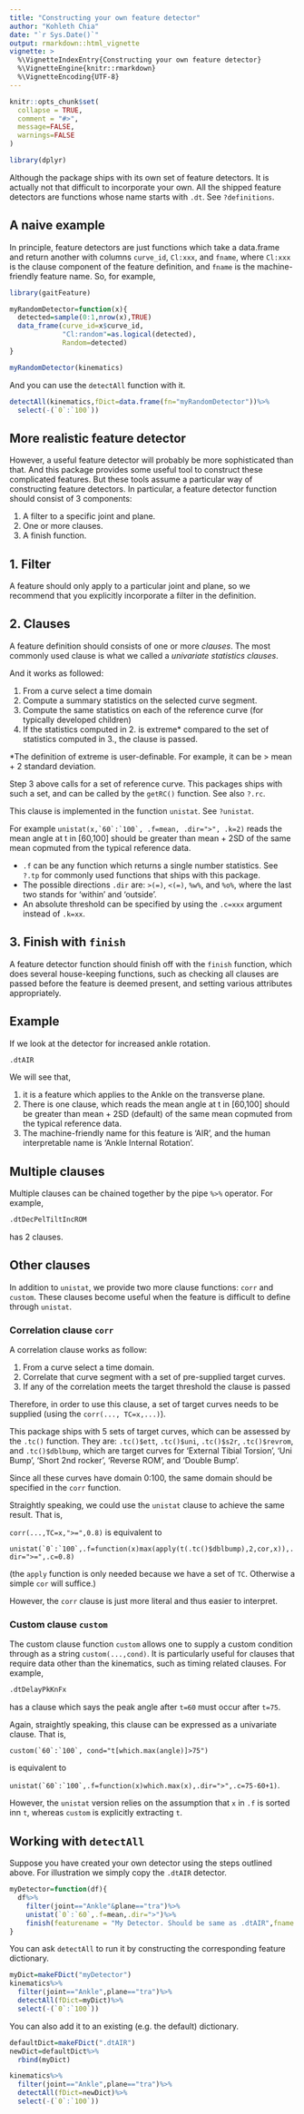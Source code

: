 ```yaml
---
title: "Constructing your own feature detector"
author: "Kohleth Chia"
date: "`r Sys.Date()`"
output: rmarkdown::html_vignette
vignette: >
  %\VignetteIndexEntry{Constructing your own feature detector}
  %\VignetteEngine{knitr::rmarkdown}
  %\VignetteEncoding{UTF-8}
---
```


```r
knitr::opts_chunk$set(
  collapse = TRUE,
  comment = "#>",
  message=FALSE,
  warnings=FALSE
)
```

```r
library(dplyr) 
```
Although the package ships with its own set of feature detectors. It is actually not that difficult to incorporate your own.
All the shipped feature detectors are functions whose name starts with `.dt`. See `?definitions`. 

## A naive example
In principle, feature detectors are just functions which take a data.frame and return another with columns `curve_id`, `Cl:xxx`, and `fname`, where `Cl:xxx` is the clause component of the feature definition, and `fname` is the machine-friendly feature name. So, for example,
```r
library(gaitFeature)
```

```r
myRandomDetector=function(x){
  detected=sample(0:1,nrow(x),TRUE)
  data_frame(curve_id=x$curve_id,
             "Cl:random"=as.logical(detected),
             Random=detected)
}

myRandomDetector(kinematics)

```

And you can use the `detectAll` function with it.
```r
detectAll(kinematics,fDict=data.frame(fn="myRandomDetector"))%>%
  select(-(`0`:`100`))
```

## More realistic feature detector

However, a useful feature detector will probably be more sophisticated than that. 
And this package provides some useful tool to construct these complicated features. 
But these tools assume a particular way of constructing feature detectors. 
In particular, a feature detector function should consist of 3 components:

1. A filter to a specific joint and plane.
2. One or more clauses.
3. A finish function.

## 1. Filter
A feature should only apply to a particular joint and plane, so we recommend that you explicitly incorporate a filter in the definition.

## 2. Clauses
A feature definition should consists of one or more *clauses*. 
The most commonly used clause is what we called a *univariate statistics clauses*.

And it works as followed:

1. From a curve select a time domain
2. Compute a summary statistics on the selected curve segment.
3. Compute the same statistics on each of the reference curve (for typically developed children)
4. If the statistics computed in 2. is extreme* compared to the set of statistics computed in 3., the clause is passed.

*The definition of extreme is user-definable. For example, it can be > mean + 2 standard deviation.

Step 3 above calls for a set of reference curve. This packages ships with such a set, and can be called by the `getRC()` function. See also `?.rc`. 

This clause is implemented in the function `unistat`. See `?unistat`.

For example ``unistat(x,`60`:`100`, .f=mean, .dir=">", .k=2)`` reads the mean angle at t in [60,100] should be greater than mean + 2SD of the same mean copmuted from the typical reference data.

- `.f` can be any function which returns a single number statistics. See `?.tp` for commonly used functions that ships with this package.
- The possible directions `.dir` are: `>(=)`, `<(=)`, `%w%`, and `%o%`, where the last two stands for 'within' and 'outside'.
- An absolute threshold can be specified by using the `.c=xxx` argument instead of `.k=xx`. 


## 3. Finish with `finish`
A feature detector function should finish off with the `finish` function, which does several house-keeping functions, such as checking all clauses are passed before the feature is deemed present, and setting various attributes appropriately.


## Example
If we look at the detector for increased ankle rotation.
```r
.dtAIR
```

We will see that,

1. it is a feature which applies to the Ankle on the transverse plane.
2. There is one clause, which reads the mean angle at t in [60,100] should be greater than mean + 2SD (default) of the same mean copmuted from the typical reference data.
3. The machine-friendly name for this feature is 'AIR', and the human interpretable name is 'Ankle Internal Rotation'.

## Multiple clauses
Multiple clauses can be chained together by the pipe `%>%` operator.
For example,
```r
.dtDecPelTiltIncROM
```
has 2 clauses.

## Other clauses
In addition to `unistat`, we provide two more clause functions: `corr` and `custom`.
These clauses become useful when the feature is difficult to define through `unistat`.


### Correlation clause `corr`
A correlation clause works as follow:

1. From a curve select a time domain.
2. Correlate that curve segment with a set of pre-supplied target curves.
3. If any of the correlation meets the target threshold the clause is passed

Therefore, in order to use this clause, a set of target curves needs to be supplied (using the `corr(..., TC=x,...)`).

This package ships with 5 sets of target curves, which can be assessed by the `.tc()` function.
They are: `.tc()$ett`, `.tc()$uni`, `.tc()$s2r`, `.tc()$revrom`, and `.tc()$dblbump`, which are target curves for
'External Tibial Torsion', 'Uni Bump', 'Short 2nd rocker', 'Reverse ROM', and 'Double Bump'.

Since all these curves have domain 0:100, the same domain should be specified in the `corr` function.

Straightly speaking, we could use the `unistat` clause to achieve the same result. That is,

`corr(...,TC=x,">=",0.8)` is equivalent to

``unistat(`0`:`100`,.f=function(x)max(apply(t(.tc()$dblbump),2,cor,x)),.dir=">=",.c=0.8)``

(the `apply` function is only needed because we have a set of `TC`. Otherwise a simple `cor` will suffice.)

However, the `corr` clause is just more literal and thus easier to interpret.

### Custom clause `custom`
The custom clause function `custom` allows one to supply a custom condition through as a string `custom(...,cond)`.
It is particularly useful for clauses that require data other than the kinematics, such as timing related clauses. For example,
```r
.dtDelayPkKnFx
```
has a clause which says the peak angle after `t=60` must occur after `t=75`.

Again, straightly speaking, this clause can be expressed as a univariate clause. That is,

``custom(`60`:`100`, cond="t[which.max(angle)]>75")`` 

is equivalent to 

``unistat(`60`:`100`,.f=function(x)which.max(x),.dir=">",.c=75-60+1)``.
 
However, the `unistat` version relies on the assumption that `x` in `.f` is sorted inn `t`, whereas `custom` is explicitly extracting `t`.


## Working with `detectAll`
Suppose you have created your own detector using the steps outlined above. For illustration we simply copy the `.dtAIR` detector. 
```r
myDetector=function(df){
  df%>%
    filter(joint=="Ankle"&plane=="tra")%>%
    unistat(`0`:`60`,.f=mean,.dir=">")%>%
    finish(featurename = "My Detector. Should be same as .dtAIR",fname = "MyDetector")
}
```

You can ask `detectAll` to run it by constructing the corresponding feature dictionary.
```r
myDict=makeFDict("myDetector")
kinematics%>%
  filter(joint=="Ankle",plane=="tra")%>%
  detectAll(fDict=myDict)%>%
  select(-(`0`:`100`))
```
You can also add it to an existing (e.g. the default) dictionary.
```r
defaultDict=makeFDict(".dtAIR")
newDict=defaultDict%>%
  rbind(myDict)

kinematics%>%
  filter(joint=="Ankle",plane=="tra")%>%
  detectAll(fDict=newDict)%>%
  select(-(`0`:`100`))
```
